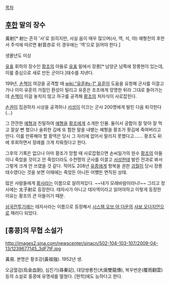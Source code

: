 [[목차]]

== [[후한]] 말의 장수 ==
黃射[* 射는 흔히 '사'로 읽히지만, 사실 음이 매우 많으며(사, 역, 석, 야) 예형전의 후한서 주석에 따르면 射音亦로 이 경우에는 '역'으로 읽어야 한다.]

생몰년도 미상

[[유표]] 휘하의 장수인 [[황조]]의 아들로 [[유표]] 밑에서 장릉[* 남양군 남쪽에 장릉현이 있는데, 이를 중심으로 새로 만든 군이다.]태수를 지낸다.

199년, [[손책]]이 여강을 공격할 때 [[wiki:"유훈#s-1" 유훈]]이 도움을 요청해 군사를 이끌고 가나 이미 유훈의 거점인 환성이 털리고 유훈은 조조에게 망명한 뒤라 그대로 돌아가는데 [[손책]]이 이걸 놓치지 않고 하구를 공격해 [[황조]]의 처자식이 사로잡힌다.

[[손권]]이 집권하자 시상을 공격하나 [[서성]]이 이끄는 군사 200명에게 발린 다음 퇴각한다(…)

그 깐깐한 [[예형]]과 친밀하여 [[예형]]을 [[황조]]에게 소개한 인물. 둘이서 궁합이 잘 맞아 잘 먹고 잘살 뻔 했으나 술취한 김에 또 험한 말을 내뱉는 예형을 황조가 홧김에 죽여버리고 만다. 이를 만류해야 할 황역은 당시 그 자리에 없어서 말리지 못했다고……. 황조도 뒤에 후회하면서 장례를 크게 치뤄줬다고 한다.

그후의 기록은 없으나 아마 황조가 망할 때 사로잡혔으면 손씨일가의 원수 [[황조]]의 아들이니 죽었을 것이고 안 죽었더라도 수천명의 군사를 이끌고 [[서성]]한테 발린 전과로 봐서 그렇게 크게 안 쓰였을 것 같다. 적어도 208년 [[유종]]에게 항복을 권한 [[괴월]]이 당시 장릉태수였다는 것을 보면 이때에는 죽었든 아니든 어쨌든 면직된 상태.

많은 사람들에게 [[황사]]라는 이름으로 알려져있다. ~~내가 모래바람이라니!~~ 그리고 정사에는 太子射로 등장한다. 태자사가 아니고 태자역이라고 읽어야하고 이렇게 등장한 이유는 황조의 큰 아들이기 때문. 

[[삼국전투기]]에는 태자사라는 이름으로 등장해서 [[시스템 오브 어 다운]]의 [[샤보 오다지안]]으로 패러디 되었다.

== [홍콩]의 무협 소설가 ==
http://images2.sina.com/newscenter/sinacn/502-104-103-107/2009-04-13/1239677145_3dF7tF.jpg

黃易. 본명은 황조강(黃祖強). 1952년 생.

오금혈검(烏金血劍), 심진기(尋秦記), 대당쌍룡전(大唐雙龍傳), 복우번운(覆雨翻雲)등의 소설로 홍콩에 유명세를 떨쳤다. [현학]에도 능하다고 한다.
